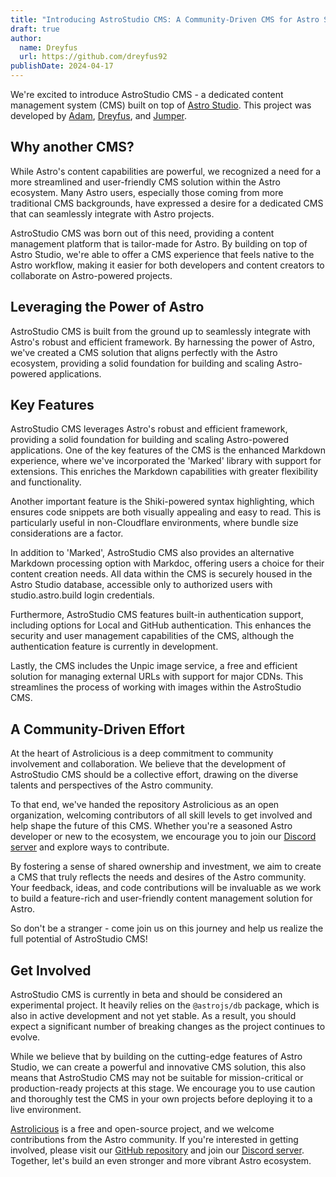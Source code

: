 ```yaml
---
title: "Introducing AstroStudio CMS: A Community-Driven CMS for Astro Studio"
draft: true
author:
  name: Dreyfus
  url: https://github.com/dreyfus92
publishDate: 2024-04-17
---
```


We're excited to introduce AstroStudio CMS - a dedicated content management system (CMS) built on top of [Astro Studio](https://studio.astro.build). This project was developed by [Adam](https://github.com/Adammatthiesen), [Dreyfus](https://github.com/dreyfus92), and [Jumper](https://github.com/jdtjenkins).

## Why another CMS?

While Astro's content capabilities are powerful, we recognized a need for a more streamlined and user-friendly CMS solution within the Astro ecosystem. Many Astro users, especially those coming from more traditional CMS backgrounds, have expressed a desire for a dedicated CMS that can seamlessly integrate with Astro projects.

AstroStudio CMS was born out of this need, providing a content management platform that is tailor-made for Astro. By building on top of Astro Studio, we're able to offer a CMS experience that feels native to the Astro workflow, making it easier for both developers and content creators to collaborate on Astro-powered projects.

## Leveraging the Power of Astro

AstroStudio CMS is built from the ground up to seamlessly integrate with Astro's robust and efficient framework. By harnessing the power of Astro, we've created a CMS solution that aligns perfectly with the Astro ecosystem, providing a solid foundation for building and scaling Astro-powered applications.

## Key Features

AstroStudio CMS leverages Astro's robust and efficient framework, providing a solid foundation for building and scaling Astro-powered applications. One of the key features of the CMS is the enhanced Markdown experience, where we've incorporated the 'Marked' library with support for extensions. This enriches the Markdown capabilities with greater flexibility and functionality.

Another important feature is the Shiki-powered syntax highlighting, which ensures code snippets are both visually appealing and easy to read. This is particularly useful in non-Cloudflare environments, where bundle size considerations are a factor.

In addition to 'Marked', AstroStudio CMS also provides an alternative Markdown processing option with Markdoc, offering users a choice for their content creation needs. All data within the CMS is securely housed in the Astro Studio database, accessible only to authorized users with studio.astro.build login credentials.

Furthermore, AstroStudio CMS features built-in authentication support, including options for Local and GitHub authentication. This enhances the security and user management capabilities of the CMS, although the authentication feature is currently in development.

Lastly, the CMS includes the Unpic image service, a free and efficient solution for managing external URLs with support for major CDNs. This streamlines the process of working with images within the AstroStudio CMS.

## A Community-Driven Effort

At the heart of Astrolicious is a deep commitment to community involvement and collaboration. We believe that the development of AstroStudio CMS should be a collective effort, drawing on the diverse talents and perspectives of the Astro community.

To that end, we've handed the repository Astrolicious as an open organization, welcoming contributors of all skill levels to get involved and help shape the future of this CMS. Whether you're a seasoned Astro developer or new to the ecosystem, we encourage you to join our [Discord server](https://chat.astrolicious.dev/) and explore ways to contribute.

By fostering a sense of shared ownership and investment, we aim to create a CMS that truly reflects the needs and desires of the Astro community. Your feedback, ideas, and code contributions will be invaluable as we work to build a feature-rich and user-friendly content management solution for Astro.

So don't be a stranger - come join us on this journey and help us realize the full potential of AstroStudio CMS!

## Get Involved

AstroStudio CMS is currently in beta and should be considered an experimental project. It heavily relies on the `@astrojs/db` package, which is also in active development and not yet stable. As a result, you should expect a significant number of breaking changes as the project continues to evolve.

While we believe that by building on the cutting-edge features of Astro Studio, we can create a powerful and innovative CMS solution, this also means that AstroStudio CMS may not be suitable for mission-critical or production-ready projects at this stage. We encourage you to use caution and thoroughly test the CMS in your own projects before deploying it to a live environment.

[Astrolicious](https://github.com/astrolicious) is a free and open-source project, and we welcome contributions from the Astro community. If you're interested in getting involved, please visit our [GitHub repository](https://github.com/astrolicious/studiocms) and join our [Discord server](https://chat.astrolicious.dev/). Together, let's build an even stronger and more vibrant Astro ecosystem.
